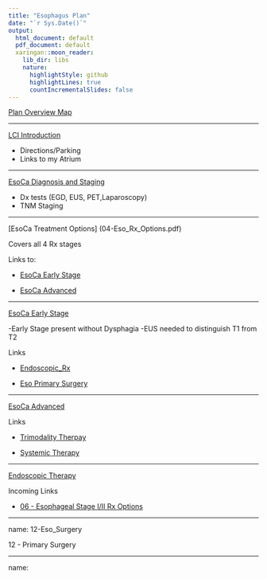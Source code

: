 ```yaml
---
title: "Esophagus Plan"
date: "`r Sys.Date()`"
output:
  html_document: default
  pdf_document: default
  xaringan::moon_reader:
    lib_dir: libs
    nature:
      highlightStyle: github
      highlightLines: true
      countIncrementalSlides: false
---
```


[Plan Overview Map](plan_overview.pdf)

---

[LCI Introduction](01-intro_LCI.pdf)

- Directions/Parking
- Links to my Atrium

---

[EsoCa Diagnosis and Staging](02-Eso_Dx_Staging.pdf)

- Dx tests (EGD, EUS, PET,Laparoscopy)
- TNM Staging

---

[EsoCa Treatment Options] (04-Eso_Rx_Options.pdf)

Covers all 4 Rx stages

Links to: 

- [EsoCa Early Stage](06-Eso_Early.pdf)

- [EsoCa Advanced](08-Eso_Advanced.pdf)

---

[EsoCa Early Stage](06-Eso_Early.pdf)

-Early Stage present without Dysphagia
-EUS needed to distinguish T1 from T2

Links

- [Endoscopic_Rx](10-Eso_Endo_Rx.pdf)

- [Eso Primary Surgery](12-Eso_Surgery.pdf)


---

[EsoCa Advanced](08-Eso_Advanced.pdf)

Links 

- [Trimodality Therpay](14_Trimodality.pdf)

- [Systemic Therapy](16_Systemic.pdf)

---

[Endoscopic Therapy](10-Eso_Endo_Rx.pdf)

Incoming Links

- [06 - Esophageal Stage I/II Rx Options](#eso_stage_I_II)

---

name: 12-Eso_Surgery

12 - Primary Surgery

---

name: 


